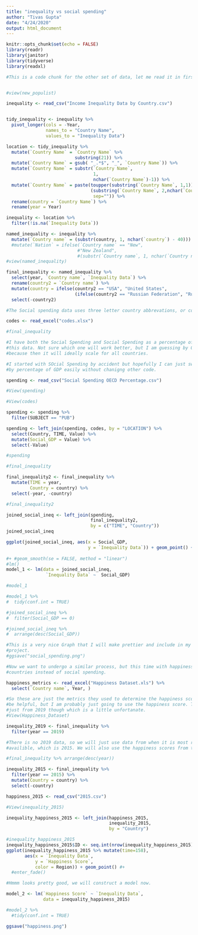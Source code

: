 ```yaml
---
title: "inequality vs social spending"
author: "Tivas Gupta"
date: "4/24/2020"
output: html_document
---
```


```r
knitr::opts_chunk$set(echo = FALSE)
library(readr)
library(janitor)
library(tidyverse)
library(readxl)
```

```r

#This is a code chunk for the other set of data, let me read it in first.


#view(new_populist)

inequality <- read_csv("Income Inequality Data by Country.csv")


tidy_inequality <- inequality %>%
  pivot_longer(cols = -Year, 
               names_to = "Country Name", 
               values_to = "Inequality Data") 

location <- tidy_inequality %>%
  mutate(`Country Name` = `Country Name` %>%
                          substring(21)) %>%
  mutate(`Country Name` = gsub( "_.*$", "_", `Country Name`)) %>%
  mutate(`Country Name` = substr(`Country Name`, 
                                 1, 
                                 nchar(`Country Name`)-1)) %>%
  mutate(`Country Name` = paste(toupper(substring(`Country Name`, 1,1)),
                                (substring(`Country Name`, 2,nchar(`Country Name`))),
                                 sep="")) %>%
  rename(country = `Country Name`) %>%
  rename(year = Year)

inequality <- location %>%
  filter(!is.na(`Inequality Data`))

named_inequality <- inequality %>%
  mutate(`Country name` = (substr(country, 1, nchar(`country`) - 40))) #%>%
  #mutate(`Nation` = ifelse(`Country name` == "New", 
                           #"New Zealand", 
                           #(substr(`Country name`, 1, nchar(`Country name`) - 8)))) 
#view(named_inequality)

final_inequality <- named_inequality %>%
  select(year, `Country name`, `Inequality Data`) %>%
  rename(country2 = `Country name`) %>%
  mutate(country = ifelse(country2 == "USA", "United States", 
                          (ifelse(country2 == "Russian Federation", "Russia", country2)))) %>% 
  select(-country2) 

#The Social spending data uses three letter country abbrevations, or codes, so I had to make a dataset with all of those codes and countries. Otherwise it would have been way to difficult to join the social spending data with the inequality data.

codes <- read_excel("codes.xlsx")

#final_inequality

#I have both the Social Spending and Social Spending as a percentage of GDP for
#this data. Not sure which one will work better, but I am guessing by GDP
#because then it will ideally scale for all countries.

#I started with SOcial Spending by accident but hopefully I can just switch to
#by percentage of GDP easily without chanigng other code.

spending <- read_csv("Social Spending OECD Percentage.csv")

#View(spending)

#View(codes)

spending <- spending %>%
  filter(SUBJECT == "PUB")

spending <- left_join(spending, codes, by = "LOCATION") %>% 
  select(Country, TIME, Value) %>%
  mutate(Social_GDP = Value) %>%
  select(-Value)

#spending 

#final_inequality

final_inequality2 <- final_inequality %>%
  mutate(TIME = year,
         Country = country) %>%
  select(-year, -country)

#final_inequality2

joined_social_ineq <- left_join(spending, 
                                final_inequality2,
                                by = c("TIME", "Country"))
joined_social_ineq

ggplot(joined_social_ineq, aes(x = Social_GDP,
                               y = `Inequality Data`)) + geom_point() + geom_smooth(method = lm, se = FALSE) + labs(title = "Inequality vs Populist Levels of Leaders", 
                                                                                                 subtitle =  "Social Spending Data is from the OECD") + ylab("Inequality Score") + xlab("Social Spending as a Percentage of GDP") + theme_classic()
#+ #geom_smooth(se = FALSE, method = "linear")
#lm()
model_1 <- lm(data = joined_social_ineq, 
               `Inequality Data` ~  Social_GDP)

#model_1

#model_1 %>%
#  tidy(conf.int = TRUE)

#joined_social_ineq %>%
#  filter(Social_GDP == 0)

#joined_social_ineq %>%
#  arrange(desc(Social_GDP))

#This is a very nice Graph that I will make prettier and include in my final
#project.
#ggsave("social_spending.png")
```

```r

#Now we want to undergo a similar process, but this time with happiness by
#countries instead of social spending.

happiness_metrics <- read_excel("Happiness Dataset.xls") %>%
  select(`Country name`, Year, )

#So these are just the metrics they used to determine the happiness score; could
#be helpful, but I am probably just going to use the happiness score. That is
#just from 2019 though which is a little unfortanate.
#View(Happiness_Dataset)

inequality_2019 <- final_inequality %>%
  filter(year == 2019)

#There is no 2019 data, so we will just use data from when it is most recently
#availible, which is 2015. We will also use the happiness scores from that year.

#final_inequality %>% arrange(desc(year))

inequality_2015 <- final_inequality %>%
  filter(year == 2015) %>%
  mutate(Country = country) %>%
  select(-country)

happiness_2015 <- read_csv("2015.csv")

#View(inequality_2015)

inequality_happiness_2015 <- left_join(happiness_2015,
                                       inequality_2015, 
                                       by = "Country")

#inequality_happiness_2015 
inequality_happiness_2015$ID <- seq.int(nrow(inequality_happiness_2015))
ggplot(inequality_happiness_2015 %>% mutate(time=158), 
       aes(x = `Inequality Data`, 
           y = `Happiness Score`, 
           color = Region)) + geom_point() #+
  #enter_fade()

#Hmmm looks pretty good, we will construct a model now.

model_2 <- lm(`Happiness Score` ~ `Inequality Data`, 
              data = inequality_happiness_2015)

#model_2 %>%
  #tidy(conf.int = TRUE)

ggsave("happiness.png")
```

